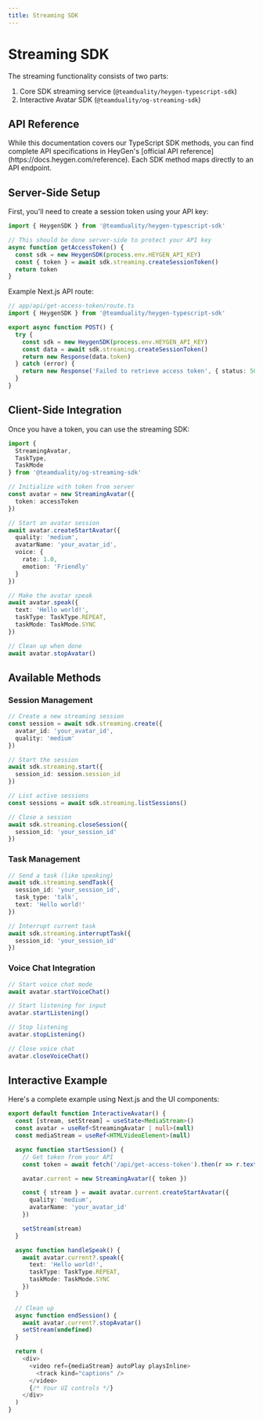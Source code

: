 ```yaml
---
title: Streaming SDK
---
```



# Streaming SDK

The streaming functionality consists of two parts:

1. Core SDK streaming service (`@teamduality/heygen-typescript-sdk`)
2. Interactive Avatar SDK (`@teamduality/og-streaming-sdk`)

## API Reference

<Callout>
  While this documentation covers our TypeScript SDK methods, you can find
  complete API specifications in HeyGen's [official API
  reference](https://docs.heygen.com/reference). Each SDK method maps directly
  to an API endpoint.
</Callout>

## Server-Side Setup

First, you'll need to create a session token using your API key:

```typescript
import { HeygenSDK } from '@teamduality/heygen-typescript-sdk'

// This should be done server-side to protect your API key
async function getAccessToken() {
  const sdk = new HeygenSDK(process.env.HEYGEN_API_KEY)
  const { token } = await sdk.streaming.createSessionToken()
  return token
}
```

Example Next.js API route:

```typescript
// app/api/get-access-token/route.ts
import { HeygenSDK } from '@teamduality/heygen-typescript-sdk'

export async function POST() {
  try {
    const sdk = new HeygenSDK(process.env.HEYGEN_API_KEY)
    const data = await sdk.streaming.createSessionToken()
    return new Response(data.token)
  } catch (error) {
    return new Response('Failed to retrieve access token', { status: 500 })
  }
}
```

## Client-Side Integration

Once you have a token, you can use the streaming SDK:

```typescript
import {
  StreamingAvatar,
  TaskType,
  TaskMode
} from '@teamduality/og-streaming-sdk'

// Initialize with token from server
const avatar = new StreamingAvatar({
  token: accessToken
})

// Start an avatar session
await avatar.createStartAvatar({
  quality: 'medium',
  avatarName: 'your_avatar_id',
  voice: {
    rate: 1.0,
    emotion: 'Friendly'
  }
})

// Make the avatar speak
await avatar.speak({
  text: 'Hello world!',
  taskType: TaskType.REPEAT,
  taskMode: TaskMode.SYNC
})

// Clean up when done
await avatar.stopAvatar()
```

## Available Methods

### Session Management

```typescript
// Create a new streaming session
const session = await sdk.streaming.create({
  avatar_id: 'your_avatar_id',
  quality: 'medium'
})

// Start the session
await sdk.streaming.start({
  session_id: session.session_id
})

// List active sessions
const sessions = await sdk.streaming.listSessions()

// Close a session
await sdk.streaming.closeSession({
  session_id: 'your_session_id'
})
```

### Task Management

```typescript
// Send a task (like speaking)
await sdk.streaming.sendTask({
  session_id: 'your_session_id',
  task_type: 'talk',
  text: 'Hello world!'
})

// Interrupt current task
await sdk.streaming.interruptTask({
  session_id: 'your_session_id'
})
```

### Voice Chat Integration

```typescript
// Start voice chat mode
await avatar.startVoiceChat()

// Start listening for input
avatar.startListening()

// Stop listening
avatar.stopListening()

// Close voice chat
avatar.closeVoiceChat()
```

## Interactive Example

Here's a complete example using Next.js and the UI components:

```typescript
export default function InteractiveAvatar() {
  const [stream, setStream] = useState<MediaStream>()
  const avatar = useRef<StreamingAvatar | null>(null)
  const mediaStream = useRef<HTMLVideoElement>(null)

  async function startSession() {
    // Get token from your API
    const token = await fetch('/api/get-access-token').then(r => r.text())

    avatar.current = new StreamingAvatar({ token })

    const { stream } = await avatar.current.createStartAvatar({
      quality: 'medium',
      avatarName: 'your_avatar_id'
    })

    setStream(stream)
  }

  async function handleSpeak() {
    await avatar.current?.speak({
      text: 'Hello world!',
      taskType: TaskType.REPEAT,
      taskMode: TaskMode.SYNC
    })
  }

  // Clean up
  async function endSession() {
    await avatar.current?.stopAvatar()
    setStream(undefined)
  }

  return (
    <div>
      <video ref={mediaStream} autoPlay playsInline>
        <track kind="captions" />
      </video>
      {/* Your UI controls */}
    </div>
  )
}
```
